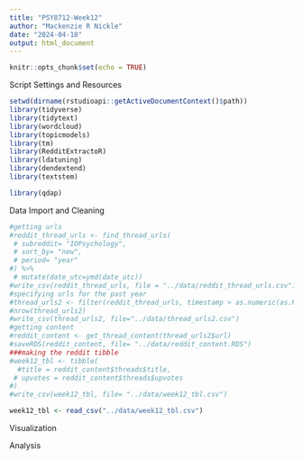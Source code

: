 ```yaml
---
title: "PSY8712-Week12"
author: "Mackenzie R Nickle"
date: "2024-04-18"
output: html_document
---
```


```r
knitr::opts_chunk$set(echo = TRUE)
```

Script Settings and Resources
```r
setwd(dirname(rstudioapi::getActiveDocumentContext()$path))
library(tidyverse)
library(tidytext)
library(wordcloud)
library(topicmodels)
library(tm)
library(RedditExtractoR)
library(ldatuning)
library(dendextend)
library(textstem)
```


```r
library(qdap)
```

Data Import and Cleaning
```r
#getting urls
#reddit_thread_urls <- find_thread_urls(
 # subreddit= "IOPsychology",
 # sort_by= "new",
 # period= "year"
#) %>%
 # mutate(date_utc=ymd(date_utc))
#write_csv(reddit_thread_urls, file = "../data/reddit_thread_urls.csv")
#specifying urls for the past year
#thread_urls2 <- filter(reddit_thread_urls, timestamp > as.numeric(as.POSIXct(Sys.Date()-365)))
#nrow(thread_urls2)
#write_csv(thread_urls2, file="../data/thread_urls2.csv")
#getting content
#reddit_content <- get_thread_content(thread_urls2$url)
#saveRDS(reddit_content, file= "../data/reddit_content.RDS")
###making the reddit tibble
#week12_tbl <- tibble(
  #title = reddit_content$threads$title,
 # upvotes = reddit_content$threads$upvotes
#)
#write_csv(week12_tbl, file= "../data/week12_tbl.csv")

week12_tbl <- read_csv("../data/week12_tbl.csv")
```


Visualization

Analysis
